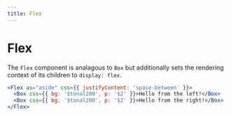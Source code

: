 ```yaml
---
title: Flex
---
```


# Flex

The `Flex` component is analagous to `Box` but additionally sets the rendering context of its children to `display: flex`.

```jsx
<Flex as="aside" css={{ justifyContent: 'space-between' }}>
  <Box css={{ bg: '$tonal200', p: '$2' }}>Hello from the left!</Box>
  <Box css={{ bg: '$tonal200', p: '$2' }}>Hello from the right!</Box>
</Flex>
```
